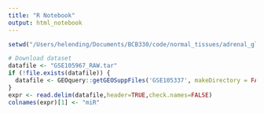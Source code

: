 ```yaml
---
title: "R Notebook"
output: html_notebook
---
```


```r
setwd("/Users/helending/Documents/BCB330/code/normal_tissues/adrenal_gland")
```

```r
# Download dataset
datafile <- "GSE105967_RAW.tar"
if (!file.exists(datafile)) {
  datafile <- GEOquery::getGEOSuppFiles('GSE105337', makeDirectory = FALSE)
}
expr <- read.delim(datafile,header=TRUE,check.names=FALSE)
colnames(expr)[1] <- "miR"
```